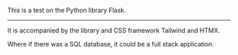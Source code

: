 This is a test on the Python library Flask.

<hr/>

It is accompanied by the library and CSS framework Tailwind and HTMX.

Where if there was a SQL database, it could be a full stack application.
